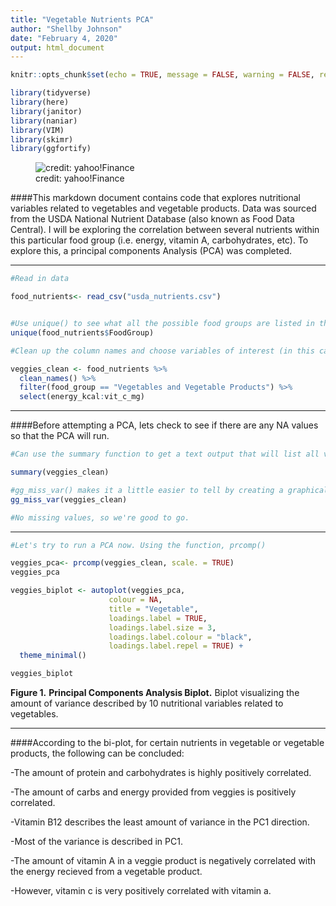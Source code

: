 ```yaml
---
title: "Vegetable Nutrients PCA"
author: "Shellby Johnson"
date: "February 4, 2020"
output: html_document
---
```


```r
knitr::opts_chunk$set(echo = TRUE, message = FALSE, warning = FALSE, results = "hide")
```

```r

library(tidyverse)
library(here)
library(janitor)
library(naniar)
library(VIM)
library(skimr)
library(ggfortify)

```

![credit: yahoo!Finance](images/veggies.jpg)


####This markdown document contains code that explores nutritional variables related to vegetables and vegetable products. Data was sourced from the USDA National Nutrient Database (also known as Food Data Central). I will be exploring the correlation between several nutrients within this particular food group (i.e. energy, vitamin A, carbohydrates, etc). To explore this, a principal components Analysis (PCA) was completed.

*******************


```r

#Read in data

food_nutrients<- read_csv("usda_nutrients.csv")


#Use unique() to see what all the possible food groups are listed in the dataset
unique(food_nutrients$FoodGroup)

#Clean up the column names and choose variables of interest (in this case, veggies): 

veggies_clean <- food_nutrients %>% 
  clean_names() %>% 
  filter(food_group == "Vegetables and Vegetable Products") %>% 
  select(energy_kcal:vit_c_mg)

```

*******************

####Before attempting a PCA, lets check to see if there are any NA values so that the PCA will run.

```r

#Can use the summary function to get a text output that will list all variables and NAs associated with them

summary(veggies_clean)

#gg_miss_var() makes it a little easier to tell by creating a graphical output.
gg_miss_var(veggies_clean)

#No missing values, so we're good to go.

```

*******************



```r

#Let's try to run a PCA now. Using the function, prcomp()

veggies_pca<- prcomp(veggies_clean, scale. = TRUE)
veggies_pca

```

```r
veggies_biplot <- autoplot(veggies_pca,
                      colour = NA,
                      title = "Vegetable",
                      loadings.label = TRUE,
                      loadings.label.size = 3,
                      loadings.label.colour = "black",
                      loadings.label.repel = TRUE) +
  theme_minimal()

veggies_biplot

```


**Figure 1.** **Principal Components Analysis Biplot.** Biplot visualizing the amount of variance described by 10 nutritional variables related to vegetables.

*******************


####According to the bi-plot, for certain nutrients in vegetable or vegetable products, the following can be concluded:


-The amount of protein and carbohydrates is highly positively correlated.

-The amount of carbs and energy provided from veggies is positively correlated.

-Vitamin B12 describes the least amount of variance in the PC1 direction.

-Most of the variance is described in PC1.

-The amount of vitamin A in a veggie product is negatively correlated with the energy recieved from a vegetable product.

-However, vitamin c is very positively correlated with vitamin a.